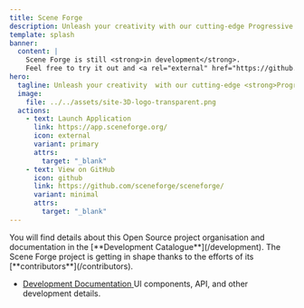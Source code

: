 ```yaml
---
title: Scene Forge
description: Unleash your creativity with our cutting-edge Progressive Web Application that empowers you to craft, visualise, and manipulate stunning 3D scenes.
template: splash
banner:
  content: |
    Scene Forge is still <strong>in development</strong>.
    Feel free to try it out and <a rel="external" href="https://github.com/sceneforge/sceneforge/discussions" target="_blank">provide feedback</a>.
hero:
  tagline: Unleash your creativity  with our cutting-edge <strong>Progressive Web App</strong> that empowers you to <strong>craft</strong>, <strong>visualise</strong>, and <strong>manipulate</strong> stunning 3D scenes.
  image:
    file: ../../assets/site-3D-logo-transparent.png
  actions:
    - text: Launch Application
      link: https://app.sceneforge.org/
      icon: external
      variant: primary
      attrs:
        target: "_blank"
    - text: View on GitHub
      icon: github
      link: https://github.com/sceneforge/sceneforge/
      variant: minimal
      attrs:
        target: "_blank"
---
```


<CardGrid>
  <Card title="Open Source" icon="document">
    You will find details about this Open Source project organisation and documentation in the [**Development Catalogue**](/development).
  </Card>
  <Card title="Community" icon="heart">
    The Scene Forge project is getting in shape thanks to the efforts of its [**contributors**](/contributors).
  </Card>
</CardGrid>
<Card title="Highlights" icon="star">
  <ul
    style={{
      display: "flex",
      flexDirection: "column",
      alignItems: "start",
      flexWrap: "wrap",
      gap: "0.5rem",
      listStyle: "none",
      padding: 0,
      margin: 0,
    }}
  >
    <li style={{ flex: 1 }}>
      <a
        rel="external"
        href="https://docs.sceneforge.org"
        target="_blank"
        style={{
          display: "flex",
          flexDirection: "row",
          justifyItems: "start",
          gap: "0.5rem",
          fontSize: "1.5rem",
          textDecoration: "none",
        }}
      >
        <Icon name="open-book" />
        <span>Development Documentation</span>
      </a>
      UI components, API, and other development details.
    </li>
  </ul>
</Card>
